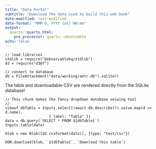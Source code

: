 ```yaml
---
title: "Data Portal"
subtitle: "Download the data used to build this web book"
date-modified: last-modified
date-format: "MMM D, YYYY [at] HH:mm"
output:
  quarto::quarto_html:
    pre_processor: quarto::observable
echo: false
---
```



```ojs
// load libraries
stdlib = require("@observablehq/stdlib")
d3 = require("d3@7")

// connect to database
db = FileAttachment("data/working/aetr.db").sqlite()

```


The table and downloadable CSV are rendered directly from the SQLite database!
```ojs
// This chunk makes the fancy dropdown database veiwing tool
// 
viewof dbTable = Inputs.select((await db.describe()).value.map(d => d.name), 
                    { label: "Table" })
data = db.query(`SELECT * FROM ${dbTable}`)
Inputs.table(data)

```

```ojs

blob = new Blob([d3.csvFormat(data)], {type: "text/csv"})

DOM.download(blob, `${dbTable}`, `Download this table`)


```

